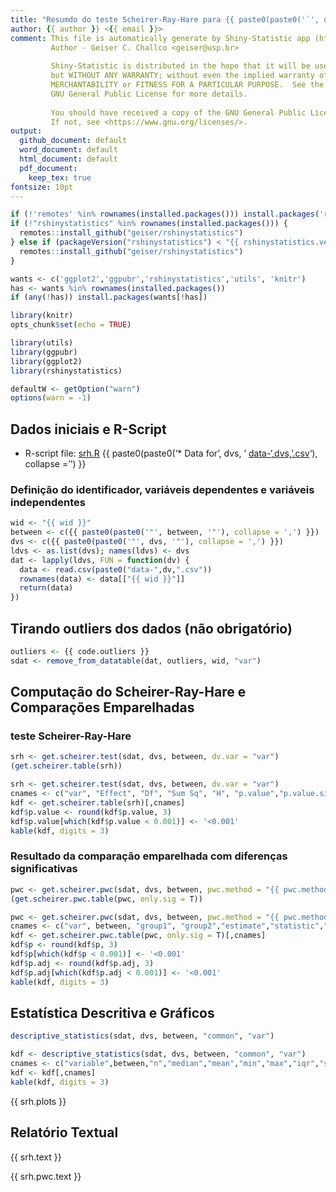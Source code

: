 ```yaml
---
title: "Resumdo do teste Scheirer-Ray-Hare para {{ paste0(paste0('`', dvs, '`'), collapse = ',') }}"
author: {{ author }} <{{ email }}>
comment: This file is automatically generate by Shiny-Statistic app (https://statistic.geiser.tech/)
         Author - Geiser C. Challco <geiser@usp.br>
         
         Shiny-Statistic is distributed in the hope that it will be useful,
         but WITHOUT ANY WARRANTY; without even the implied warranty of
         MERCHANTABILITY or FITNESS FOR A PARTICULAR PURPOSE.  See the
         GNU General Public License for more details.
         
         You should have received a copy of the GNU General Public License.
         If not, see <https://www.gnu.org/licenses/>.
output:
  github_document: default
  word_document: default
  html_document: default
  pdf_document:
    keep_tex: true
fontsize: 10pt
---
```


```r
if (!'remotes' %in% rownames(installed.packages())) install.packages('remotes')
if (!"rshinystatistics" %in% rownames(installed.packages())) {
  remotes::install_github("geiser/rshinystatistics")
} else if (packageVersion("rshinystatistics") < "{{ rshinystatistics.version }}") {
  remotes::install_github("geiser/rshinystatistics")
}

wants <- c('ggplot2','ggpubr','rshinystatistics','utils', 'knitr')
has <- wants %in% rownames(installed.packages())
if (any(!has)) install.packages(wants[!has])

library(knitr)
opts_chunk$set(echo = TRUE)

library(utils)
library(ggpubr)
library(ggplot2)
library(rshinystatistics)

defaultW <- getOption("warn")
options(warn = -1)
```

## Dados iniciais e R-Script

* R-script file: [srh.R](srh.R)
{{ paste0(paste0('* Data for ', dvs, ' [data-',dvs,'.csv](data-',dvs,'.csv)'), collapse = '\n') }}

### Definição do identificador, variáveis dependentes e variáveis independentes

```r
wid <- "{{ wid }}"
between <- c({{ paste0(paste0('"', between, '"'), collapse = ',') }})
dvs <- c({{ paste0(paste0('"', dvs, '"'), collapse = ',') }})
ldvs <- as.list(dvs); names(ldvs) <- dvs
dat <- lapply(ldvs, FUN = function(dv) {
  data <- read.csv(paste0("data-",dv,".csv"))
  rownames(data) <- data[["{{ wid }}"]]
  return(data)
})
```

## Tirando outliers dos dados (não obrigatório)

```r
outliers <- {{ code.outliers }}
sdat <- remove_from_datatable(dat, outliers, wid, "var")
```

## Computação do Scheirer-Ray-Hare e Comparações Emparelhadas

### teste Scheirer-Ray-Hare

```r
srh <- get.scheirer.test(sdat, dvs, between, dv.var = "var")
(get.scheirer.table(srh))
```

```r
srh <- get.scheirer.test(sdat, dvs, between, dv.var = "var")
cnames <- c("var", "Effect", "Df", "Sum Sq", "H", "p.value","p.value.signif")
kdf <- get.scheirer.table(srh)[,cnames]
kdf$p.value <- round(kdf$p.value, 3)
kdf$p.value[which(kdf$p.value < 0.001)] <- '<0.001'
kable(kdf, digits = 3)
```

### Resultado da comparação emparelhada com diferenças significativas

```r
pwc <- get.scheirer.pwc(sdat, dvs, between, pwc.method = "{{ pwc.method }}", p.adjust.method = "{{ p.adjust.method }}", dv.var = "var")
(get.scheirer.pwc.table(pwc, only.sig = T))
```

```r
pwc <- get.scheirer.pwc(sdat, dvs, between, pwc.method = "{{ pwc.method }}", p.adjust.method = "{{ p.adjust.method }}", dv.var = "var")
cnames <- c("var", between, "group1", "group2","estimate","statistic","p", "p.adj","p.adj.signif")
kdf <- get.scheirer.pwc.table(pwc, only.sig = T)[,cnames]
kdf$p <- round(kdf$p, 3)
kdf$p[which(kdf$p < 0.001)] <- '<0.001'
kdf$p.adj <- round(kdf$p.adj, 3)
kdf$p.adj[which(kdf$p.adj < 0.001)] <- '<0.001'
kable(kdf, digits = 3)
```

## Estatística Descritiva e Gráficos 

```r
descriptive_statistics(sdat, dvs, between, "common", "var")
```

```r
kdf <- descriptive_statistics(sdat, dvs, between, "common", "var")
cnames <- c("variable",between,"n","median","mean","min","max","iqr","sd")
kdf <- kdf[,cnames]
kable(kdf, digits = 3)
```

{{ srh.plots  }}

## Relatório Textual

{{ srh.text }}

{{ srh.pwc.text }}
